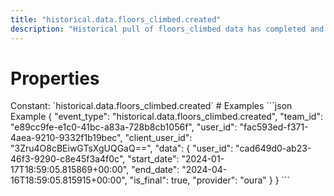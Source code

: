 ```yaml
---
title: "historical.data.floors_climbed.created"
description: "Historical pull of floors_climbed data has completed and you can now pull data for this resource."
---
```

# Properties
<ResponseField name="event_type" type="const string" required="true">
Constant: `historical.data.floors_climbed.created`
</ResponseField>
<ResponseField name="team_id" type="string" required="true">
</ResponseField>
<ResponseField name="user_id" type="string" required="true">
</ResponseField>
<ResponseField name="client_user_id" type="string" required="true">
</ResponseField>
<ResponseField name="data" type="HistoricalDataCreated" required="true">
<Expandable title="HistoricalDataCreated" defaultOpen="true">
<ResponseField name="user_id" type="string" required="true">
</ResponseField>
<ResponseField name="start_date" type="string" required="true">
</ResponseField>
<ResponseField name="end_date" type="string" required="true">
</ResponseField>
<ResponseField name="is_final" type="boolean" required="true">
</ResponseField>
<ResponseField name="provider" type="string" required="true">
</ResponseField>
</Expandable>
</ResponseField>
# Examples
<CodeGroup>
```json Example
{
  "event_type": "historical.data.floors_climbed.created",
  "team_id": "e89cc9fe-e1c0-41bc-a83a-728b8cb1056f",
  "user_id": "fac593ed-f371-4aea-9210-9332f1b19bec",
  "client_user_id": "3Zru4O8cBEiwGTsXgUQGaQ==",
  "data": {
    "user_id": "cad649d0-ab23-46f3-9290-c8e45f3a4f0c",
    "start_date": "2024-01-17T18:59:05.815869+00:00",
    "end_date": "2024-04-16T18:59:05.815915+00:00",
    "is_final": true,
    "provider": "oura"
  }
}
```
</CodeGroup>
